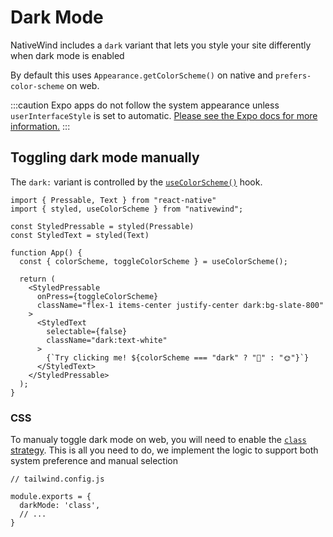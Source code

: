 # Dark Mode

NativeWind includes a `dark` variant that lets you style your site differently when dark mode is enabled

By default this uses `Appearance.getColorScheme()` on native and `prefers-color-scheme` on web.

:::caution
Expo apps do not follow the system appearance unless `userInterfaceStyle` is set to automatic. [Please see the Expo docs for more information.](https://docs.expo.dev/guides/color-schemes/)
:::

## Toggling dark mode manually

The `dark:` variant is controlled by the [`useColorScheme()`](../../api/use-color-scheme) hook.

```SnackPlayer name=Dark Mode
import { Pressable, Text } from "react-native"
import { styled, useColorScheme } from "nativewind";

const StyledPressable = styled(Pressable)
const StyledText = styled(Text)

function App() {
  const { colorScheme, toggleColorScheme } = useColorScheme();

  return (
    <StyledPressable
      onPress={toggleColorScheme}
      className="flex-1 items-center justify-center dark:bg-slate-800"
    >
      <StyledText
        selectable={false}
        className="dark:text-white"
      >
        {`Try clicking me! ${colorScheme === "dark" ? "🌙" : "🌞"}`}
      </StyledText>
    </StyledPressable>
  );
}
```

### CSS

To manualy toggle dark mode on web, you will need to enable the [`class` strategy](https://tailwindcss.com/docs/dark-mode#toggling-dark-mode-manually). This is all you need to do, we implement the logic to support both system preference and manual selection

```
// tailwind.config.js

module.exports = {
  darkMode: 'class',
  // ...
}
```
